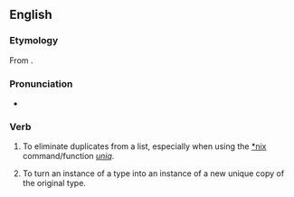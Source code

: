 ==English==

===Etymology===
From {{af|en|unique|-ify}}.

===Pronunciation===
* {{audio|en-uk-uniquify.ogg|Audio (UK)|lang=en}}

===Verb===
{{en-verb|uniquifies|uniquifying|uniquified}}

# {{lb|en|slang|computing}} To eliminate duplicates from a list, especially when using the [[*nix]] command/function ''[[w:uniq|uniq]]''.
# {{lb|en|slang|computing}} To turn an instance of a type into an instance of a new unique copy of the original type.